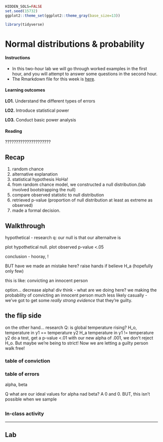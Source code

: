 ```r
HIDDEN_SOLS=FALSE
set.seed(15732)
ggplot2::theme_set(ggplot2::theme_gray(base_size=13))

library(tidyverse)
```

# Normal distributions & probability {#chap-normal}


<div class="lo">
#### Instructions {-}
  
- In this two-hour lab we will go through worked examples in the first hour, and you will attempt to answer some questions in the second hour.
- The Rmarkdown file for this week is [here](https://uoe-psychology.github.io/uoe_psystats/dapr1/labsheets/week_14_practice.Rmd).


#### Learning outcomes {-}

**LO1.** Understand the different types of errors 

**LO2.** Introduce statistical power  

**LO3.** Conduct basic power analysis 

#### Reading {-}

?????????????????????

</div>


## Recap


1. random chance
1. alternative explanation
1. statistical hypothesis HoHa!
1. from random chance model, we constructed a null distribution.(lab involved bootstrapping the null)
1. compare observed statistic to null distribution
1. retrieved p-value (proportion of null distribution at least as extreme as observed)
1. made a formal decision.


## Walkthrough


hypothetical - research q: 
our null is that 
our alternaitve is 

plot hypothetical null.
plot observed
p-value <.05

conclusion - hooray, !

BUT have we made an mistake here? 
raise hands if believe H_a (hopefully only few) 

this is like: 
convicting an innocent person


option... decrease alpha!
div think - what are we doing here? we making the probability of convicting an innocent person much less likely 
casually - we've got to get some *really strong evidence* that they're guilty. 

## the flip side

on the other hand...
research Q: is global temperature rising? 
H_o, temperature in y1 == temperature y2
H_a temperature in y1 != temperature y2
do a test, 
get a p-value <.01
with our new alpha of .001, we don't reject H_o. 
But maybe we're being to strict! 
Now we are letting a guilty person walk free!


### table of conviction

### table of errors 
alpha, beta


Q what are our ideal values for alpha nad beta? 
A 0 and 0. 
BUT, this isn't possible when we sample



## 

### In-class activity





---

## Lab



